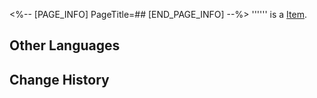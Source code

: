 <%-- [PAGE_INFO]
PageTitle=##
[END_PAGE_INFO] --%>
{{Item Infobox
|title       = 
|id          = 250513
|image       = Item .png
|type        = 
|invCategory = 
|rarity      = 5
|effect      = 
|description = 
}}
'''''' is a [[Item]].

==Other Languages==
{{Other Languages
|en   = 
|zhs  = 
|zht  = 
|ja   = 
|ko   = 
|es   = 
|fr   = 
|ru   = 
|th   = 
|vi   = 
|de   = 
|id   = 
|pt   = 
}}

==Change History==
{{Change History|2.0}}